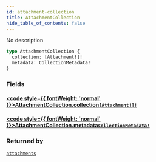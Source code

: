 ```yaml
---
id: attachment-collection
title: AttachmentCollection
hide_table_of_contents: false
---
```








No description

```graphql
type AttachmentCollection {
  collection: [Attachment!]!
  metadata: CollectionMetadata!
}
```


### Fields

#### [<code style={{ fontWeight: 'normal' }}>AttachmentCollection.<b>collection</b></code>](#)<Bullet />[`[Attachment!]!`](/api/graphql/documentation/objects/attachment) <Badge class="secondary" text="non-null"/> <Badge class="secondary" text="object"/>
> 
> 

#### [<code style={{ fontWeight: 'normal' }}>AttachmentCollection.<b>metadata</b></code>](#)<Bullet />[`CollectionMetadata!`](/api/graphql/documentation/objects/collection-metadata) <Badge class="secondary" text="non-null"/> <Badge class="secondary" text="object"/>
> 
> 



### Returned by

[`attachments`](/api/graphql/documentation/queries/attachments)  <Badge class="secondary" text="query"/>



